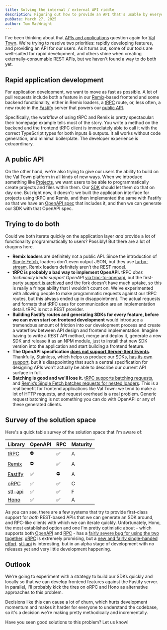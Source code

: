 ```yaml
---
title: Solving the internal / external API riddle
description: Figuring out how to provide an API that's usable by everyone and fast for us to iterate on
pubDate: March 27, 2025
author: Tom MacWright
---
```


I've been thinking about that [APIs and applications](https://macwright.com/2024/06/21/apis-and-applications) question again for [Val Town](https://www.val.town/). We're trying to resolve two priorities: rapidly developing features, and providing an API for our users. As it turns out, some of our tools are well-suited for rapid development, and others shine when creating externally-consumable REST APIs, but we haven't found a way to do both yet.

## Rapid application development

For application development, we want to move as fast as possible. A lot of pull requests include both a feature in our [Remix](https://remix.run/)-based frontend and some backend functionality, either in Remix loaders, a [tRPC](https://trpc.io/) route, or, less often, a new route in the [Fastify](https://fastify.dev/) server that powers our [public API](https://docs.val.town/openapi).

Specifically, the workflow of using tRPC and Remix is pretty spectacular: their homepage example tells most of the story. You write a method on the backend and the frontend tRPC client is immediately able to call it with the correct TypeScript types for both inputs & outputs. It all works without code generation, and minimal boilerplate. The developer experience is extraordinary.

## A public API

On the other hand, we're also trying to give our users the ability to build on the Val Town platform in all kinds of new ways. When we introduce something like [Projects](https://blog.val.town/blog/projects/), we want users to be able to programmatically create projects and files within them. Our [SDK](https://github.com/val-town/sdk) should let them do that on day one. But right now, it doesn't: we built the application interface for projects using tRPC and Remix, and then implemented the same with Fastify so that we have an [OpenAPI spec](https://www.openapis.org/) that includes it, and then we can generate our SDK with that OpenAPI spec.

## Trying to do both

Could we both iterate quickly on the application layer _and_ provide a lot of functionality programmatically to users? Possibly! But there are a lot of dragons here.

- **Remix loaders** are definitely not a public API. Since the introduction of [Single Fetch](https://remix.run/docs/en/main/guides/single-fetch), loaders don't even output JSON, but they use [turbo-stream](https://github.com/jacob-ebey/turbo-stream). Remix loaders definitely aren’t the REST model.
- **tRPC is probably a bad way to implement OpenAPI.** tRPC _does technically kinda support OpenAPI_ [via trpc-to-openapi](https://www.npmjs.com/package/trpc-to-openapi), but the first-party [support is archived](https://github.com/trpc/trpc-openapi) and the fork doesn't have much uptake, so this is really a fringe ability that I wouldn't count on. We've experimented with allowing people to make programmatic requests against our tRPC routes, but this always ended up in disappointment. The actual requests and formats that tRPC uses for communication are an implementation detail. tRPC is not a REST provider.
- **Building Fastify routes and generating SDKs for every feature, before we can even start on frontend development** would introduce a tremendous amount of friction into our development process and create a waterflow between API design and frontend implementation. Imagine having to write a REST API method, merge and deploy it, generate a new SDK and release it as an NPM module, just to install that new SDK version into the application and start building a frontend feature.
- **The OpenAPI specification [does not support Server-Sent Events](https://github.com/OAI/OpenAPI-Specification/discussions/4171)**. Thankfully, Stainless, which helps us produce our SDKs, [has its own support](https://app.stainless.com/docs/guides/configure#sse-streaming), but it's disappointing that such a central specification for designing APIs won't actually be able to describe our current API surface in full.
- **Batching is good and we'll lose it.** [tRPC supports batching requests](https://trpc.io/docs/v9/links), and [Remix’s Single Fetch batches requests for nested loaders](https://remix.run/docs/en/main/guides/single-fetch). This is a real benefit for frontend applications like Val Town: we tend to make a lot of HTTP requests, and request overhead is a real problem. Generic request batching is not something you can do with OpenAPI or any of these generated clients.

## Survey of the solution space

Here's a quick table survey of the solution space that I'm aware of:

| Library                                             | OpenAPI | RPC | Maturity |
| --------------------------------------------------- | ------- | --- | -------- |
| [tRPC](https://trpc.io/)                            | ⛔️      | ✅   | A        |
| [Remix](https://remix.run/)                         | ⛔️      | ✅   | A        |
| [Fastify](https://fastify.dev/)                     | ✅       | ⛔️  | A        |
| [oRPC](https://orpc.unnoq.com/)                     | ✅       | ✅   | C        |
| [stl-api](https://github.com/stainless-api/stl-api) | ✅       | ✅   | F        |
| [Hono](https://hono.dev/)                           | ✅       | ✅   | A        |

As you can see, there are a few systems that try to provide first-class support for _both_ REST-based APIs that we can generate an SDK around, and RPC-like clients with which we can iterate quickly. Unfortunately, Hono, the most established option and one I'm pretty optimistic about - which supports both [OpenAPI](https://hono.dev/examples/zod-openapi) and [RPC](https://hono.dev/docs/guides/rpc#rpc) - has a [fairly severe bug for using the two together](https://github.com/honojs/hono/issues/2525). [oRPC](https://orpc.unnoq.com/) is extremely promising, but a [new and fairly single-handed effort](https://github.com/unnoq/orpc/graphs/contributors). [stl-api](https://github.com/stainless-api/stl-api) is interesting, but in an alpha stage of development with no releases yet and very little development happening.

## Outlook

We're going to experiment with a strategy to build our SDKs quickly and locally so that we can develop frontend features against the Fastify server. In parallel, I'll probably kick the tires on oRPC and Hono as alternative approaches to this problem.

Decisions like this can cause a lot of churn, which hurts development momentum and makes it harder for everyone to understand the codebase, so it's a decision we're making pretty methodically and incrementally.

Have you seen good solutions to this problem? Let us know!
